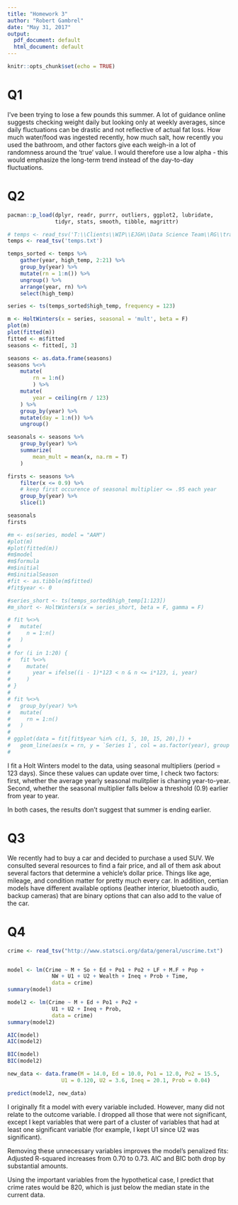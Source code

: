 ```yaml
---
title: "Homework 3"
author: "Robert Gambrel"
date: "May 31, 2017"
output:
  pdf_document: default
  html_document: default
---
```


```r
knitr::opts_chunk$set(echo = TRUE)
```
# Q1

I've been trying to lose a few pounds this summer. A lot of guidance online suggests checking weight daily but looking only at weekly averages, since daily fluctuations can be drastic and not reflective of actual fat loss. How much water/food was ingested recently, how much salt, how recently you used the bathroom, and other factors give each weigh-in a lot of randomness around the 'true' value. I would therefore use a low alpha - this would emphasize the long-term trend instead of the day-to-day fluctuations.

# Q2

```r
pacman::p_load(dplyr, readr, purrr, outliers, ggplot2, lubridate, 
               tidyr, stats, smooth, tibble, magrittr)

# temps <- read_tsv('T:\\Clients\\WIP\\EJGH\\Data Science Team\\RG\\trainings\\temps-new.txt')
temps <- read_tsv('temps.txt')

temps_sorted <- temps %>%
	gather(year, high_temp, 2:21) %>%
	group_by(year) %>%
	mutate(rn = 1:n()) %>%
	ungroup() %>%	
	arrange(year, rn) %>%
	select(high_temp)

series <- ts(temps_sorted$high_temp, frequency = 123)

m <- HoltWinters(x = series, seasonal = 'mult', beta = F)
plot(m)
plot(fitted(m))
fitted <- m$fitted
seasons <- fitted[, 3]

seasons <- as.data.frame(seasons)
seasons %<>%
	mutate(
		rn = 1:n()
		) %>%
	mutate(
		year = ceiling(rn / 123)
	) %>%
	group_by(year) %>%
	mutate(day = 1:n()) %>%
	ungroup()

seasonals <- seasons %>%
	group_by(year) %>%
	summarize(
		mean_mult = mean(x, na.rm = T)
	)

firsts <- seasons %>%
	filter(x <= 0.9) %>%
	# keep first occurence of seasonal multiplier <= .95 each year 
	group_by(year) %>%
	slice(1)

seasonals
firsts

#m <- es(series, model = "AAM")
#plot(m)
#plot(fitted(m))
#m$model
#m$formula
#m$initial
#m$initialSeason
#fit <- as.tibble(m$fitted)
#fit$year <- 0

#series_short <- ts(temps_sorted$high_temp[1:123])
#m_short <- HoltWinters(x = series_short, beta = F, gamma = F)
```

```r
# fit %<>%
#   mutate(
#     n = 1:n()
#   )
# 
# for (i in 1:20) {
#   fit %<>%
#     mutate(
#       year = ifelse((i - 1)*123 < n & n <= i*123, i, year)
#     )
# }
# 
# fit %<>%
#   group_by(year) %>%
#   mutate(
#     rn = 1:n()
#   )
# 
# ggplot(data = fit[fit$year %in% c(1, 5, 10, 15, 20),]) +
#   geom_line(aes(x = rn, y = `Series 1`, col = as.factor(year), group = as.factor(year)))
#   
```

I fit a Holt Winters model to the data, using seasonal multipliers (period = 123 days). Since these values can update over time, I check two factors: first, whether the average yearly seasonal mulitplier is chaning year-to-year. Second, whether the seasonal multiplier falls below a threshold (0.9) earlier from year to year.

In both cases, the results don't suggest that summer is ending earlier.

# Q3

We recently had to buy a car and decided to purchase a used SUV. We consulted several resources to find a fair price, and all of them ask about several factors that determine a vehicle's dollar price. Things like age, mileage, and condition matter for pretty much every car. In addition, certian models have different available options (leather interior, bluetooth audio, backup cameras) that are binary options that can also add to the value of the car. 

# Q4
```r


crime <- read_tsv("http://www.statsci.org/data/general/uscrime.txt")


model <- lm(Crime ~ M + So + Ed + Po1 + Po2 + LF + M.F + Pop +
			  NW + U1 + U2 + Wealth + Ineq + Prob + Time, 
			  data = crime)
summary(model)

model2 <- lm(Crime ~ M + Ed + Po1 + Po2 +
			  U1 + U2 + Ineq + Prob, 
			  data = crime)
summary(model2)

AIC(model)
AIC(model2)

BIC(model)
BIC(model2)

new_data <- data.frame(M = 14.0, Ed = 10.0, Po1 = 12.0, Po2 = 15.5,
			     U1 = 0.120, U2 = 3.6, Ineq = 20.1, Prob = 0.04)

predict(model2, new_data)
```
I originally fit a model with every variable included. However, many did not relate to the outcome variable. I dropped all those that were not significant, except I kept variables that were part of a cluster of variables that had at least one significant variable (for example, I kept U1 since U2 was significant).

Removing these unnecessary variables improves the model's penalized fits: Adjusted R-squared increases from 0.70 to 0.73. AIC and BIC both drop by substantial amounts. 

Using the important variables from the hypothetical case, I predict that crime rates would be 820, which is just below the median state in the current data.
